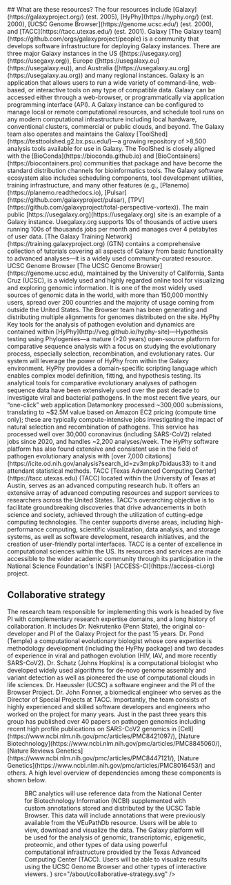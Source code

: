 <Section border>
  <SectionLayout paired>
    <SectionHeadline paired>
      ## What are these resources?
      <SubHeadline>
        The four resources include [Galaxy](https://galaxyproject.org/) (est.
        2005), [HyPhy](https://hyphy.org/) (est. 2000), [UCSC Genome
        Browser](https://genome.ucsc.edu/) (est. 2000), and
        [TACC](https://tacc.utexas.edu/) (est. 2001).
      </SubHeadline>
    </SectionHeadline>
    <SectionContent paired>
      <Grid gridSx={{ gap: 4 }}>
        <Accordion>
          <AccordionSummary>Galaxy</AccordionSummary>
          <AccordionDetails>
            [The Galaxy team](https://github.com/orgs/galaxyproject/people) is a
            community that develops software infrastructure for deploying Galaxy
            instances. There are three major Galaxy instances in the US
            ([https://usegaxy.org](https://usegaxy.org)), Europe
            ([https://usegalaxy.eu](https://usegalaxy.eu)), and Australia
            ([https://usegalaxy.au.org](https://usegalaxy.au.org)) and many
            regional instances. Galaxy is an application that allows users to
            run a wide variety of command-line, web-based, or interactive tools
            on any type of compatible data. Galaxy can be accessed either
            through a web-browser, or programmatically via application
            programming interface (API). A Galaxy instance can be configured to
            manage local or remote computational resources, and schedule tool
            runs on any modern computational infrastructure including local
            hardware, conventional clusters, commercial or public clouds, and
            beyond. The Galaxy team also operates and maintains the Galaxy
            [ToolShed](https://testtoolshed.g2.bx.psu.edu/)—a growing repository
            of >8,500 analysis tools available for use in Galaxy. The ToolShed
            is closely aligned with the [BioConda](https://bioconda.github.io)
            and [BioContainers](https://biocontainers.pro) communities that
            package and have become the standard distribution channels for
            bioinformatics tools. The Galaxy software ecosystem also includes
            scheduling components, tool development utilities, training
            infrastructure, and many other features (e.g.,
            [Planemo](https://planemo.readthedocs.io),
            [Pulsar](https://github.com/galaxyproject/pulsar),
            [TPV](https://github.com/galaxyproject/total-perspective-vortex)).
            The main public [https://usegalaxy.org](https://usegalaxy.org) site
            is an example of a Galaxy instance. Usegalaxy.org supports 10s of
            thousands of active users running 100s of thousands jobs per month
            and manages over 4 petabytes of user data. [The Galaxy Training
            Network](https://training.galaxyproject.org) (GTN) contains a
            comprehensive collection of tutorials covering all aspects of Galaxy
            from basic functionality to advanced analyses—it is a widely used
            community-curated resource.
          </AccordionDetails>
        </Accordion>
        <Accordion>
          <AccordionSummary>UCSC Genome Browser</AccordionSummary>
          <AccordionDetails>
            [The UCSC Genome Browser](https://genome.ucsc.edu), maintained by
            the University of California, Santa Cruz (UCSC), is a widely used
            and highly regarded online tool for visualizing and exploring
            genomic information. It is one of the most widely used sources of
            genomic data in the world, with more than 150,000 monthly users,
            spread over 200 countries and the majority of usage coming from
            outside the United States. The Browser team has been generating and
            distributing multiple alignments for genomes distributed on the
            site.
          </AccordionDetails>
        </Accordion>
        <Accordion>
          <AccordionSummary>HyPhy</AccordionSummary>
          <AccordionDetails>
            Key tools for the analysis of pathogen evolution and dynamics are
            contained within [HyPhy](http://veg.github.io/hyphy-site)—Hypothesis
            testing using Phylogenies—a mature (>20 years) open-source platform
            for comparative sequence analysis with a focus on studying the
            evolutionary process, especially selection, recombination, and
            evolutionary rates. Our system will leverage the power of HyPhy from
            within the Galaxy environment. HyPhy provides a domain-specific
            scripting language which enables complex model definition, fitting,
            and hypothesis testing. Its analytical tools for comparative
            evolutionary analyses of pathogen sequence data have been
            extensively used over the past decade to investigate viral and
            bacterial pathogens. In the most recent five years, our “one-click”
            web application Datamonkey processed ~300,000 submissions,
            translating to ~$2.5M value based on Amazon EC2 pricing (compute
            time only); these are typically compute-intensive jobs investigating
            the impact of natural selection and recombination of pathogens. This
            service has processed well over 30,000 coronavirus (including
            SARS-CoV2) related jobs since 2020, and handles ~2,200
            analyses/week. The HyPhy software platform has also found extensive
            and consistent use in the field of pathogen evolutionary analysis
            with [over 7,000
            citations](https://icite.od.nih.gov/analysis?search_id=zv3mpkp7bidaus33)
            to it and attendant statistical methods.
          </AccordionDetails>
        </Accordion>
        <Accordion>
          <AccordionSummary>TACC</AccordionSummary>
          <AccordionDetails>
            [Texas Advanced Computing Center](https://tacc.utexas.edu) (TACC)
            located within the University of Texas at Austin, serves as an
            advanced computing research hub. It offers an extensive array of
            advanced computing resources and support services to researchers
            across the United States. TACC's overarching objective is to
            facilitate groundbreaking discoveries that drive advancements in
            both science and society, achieved through the utilization of
            cutting-edge computing technologies. The center supports diverse
            areas, including high-performance computing, scientific
            visualization, data analysis, and storage systems, as well as
            software development, research initiatives, and the creation of
            user-friendly portal interfaces. TACC is a center of excellence in
            computational sciences within the US. Its resources and services are
            made accessible to the wider academic community through its
            participation in the National Science Foundation's (NSF)
            [ACCESS-CI](https://access-ci.org) project.
          </AccordionDetails>
        </Accordion>
      </Grid>
    </SectionContent>
  </SectionLayout>
</Section>
<Section divider>
  <SectionLayout>
    <SectionHeadline centered>
      <h2>Collaborative strategy</h2>
    </SectionHeadline>
    <SectionContent centered>
      The research team responsible for implementing this work is headed by five
      PI with complementary research expertise domains, and a long history of
      collaboration. It includes Dr. Nekrutenko (Penn State), the original
      co-developer and PI of the Galaxy Project for the past 15 years. Dr. Pond
      (Temple) a computational evolutionary biologist whose core expertise is
      methodology development (including the HyPhy package) and two decades of
      experience in viral and pathogen evolution (HIV, IAV, and more recently
      SARS-CoV2). Dr. Schatz (Johns Hopkins) is a computational biologist who
      developed widely used algorithms for de-novo genome assembly and variant
      detection as well as pioneered the use of computational clouds in life
      sciences. Dr. Haeussler (UCSC) a software engineer and the PI of the
      Browser Project. Dr. John Fonner, a biomedical engineer who serves as the
      Director of Special Projects at TACC. Importantly, the team consists of
      highly experienced and skilled software developers and engineers who
      worked on the project for many years. Just in the past three years this
      group has published over 40 papers on pathogen genomics including recent
      high profile publications on SARS-CoV2 genomics in
      [Cell](https://www.ncbi.nlm.nih.gov/pmc/articles/PMC8421097/), [Nature
      Biotechnology](https://www.ncbi.nlm.nih.gov/pmc/articles/PMC8845060/),
      [Nature Reviews
      Genetics](https://www.ncbi.nlm.nih.gov/pmc/articles/PMC8447121/), [Nature
      Genetics](https://www.ncbi.nlm.nih.gov/pmc/articles/PMC8016453/) and
      others. A high level overview of dependencies among these components is
      shown below.
      <Figure
        alt="Collaborative Strategy"
        caption={
          <figcaption>
            <span>
              BRC analytics will use reference data from the National Center for
              Biotechnology Information (NCBI) supplemented with custom
              annotations stored and distributed by the UCSC Table Browser. This
              data will include annotations that were previously available from
              the VEuPathDb resource. Users will be able to view, download and
              visualize the data.
            </span>
            <span>
              The Galaxy platform will be used for the analysis of genomic,
              transcriptomic, epigenetic, proteomic, and other types of data
              using powerful computational infrastructure provided by the Texas
              Advanced Computing Center (TACC). Users will be able to visualize
              results using the UCSC Genome Browser and other types of
              interactive viewers.
            </span>
          </figcaption>
        }
        src="/about/collaborative-strategy.svg"
      />
    </SectionContent>
  </SectionLayout>
</Section>
